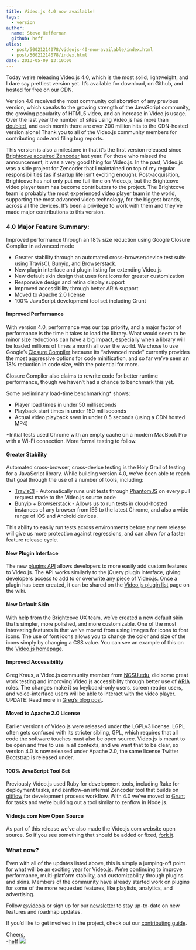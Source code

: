 ```yaml
---
title: Video.js 4.0 now available!
tags:
  - version
author:
  name: Steve Heffernan
  github: heff
alias:
  - post/50021214078/videojs-40-now-available/index.html
  - post/50021214078/index.html
date: 2013-05-09 13:10:00
---
```


Today we&rsquo;re releasing Video.js 4.0, which is the most solid, lightweight, and I dare say prettiest version yet. It&rsquo;s available for download, on Github, and hosted for free on our CDN.

Version 4.0 received the most community collaboration of any previous version, which speaks to the growing strength of the JavaScript community, the growing popularity of HTML5 video, and an increase in Video.js usage. Over the last year the number of sites using Video.js has more than [doubled](http://trends.builtwith.com/media/VideoJS), and each month there are over 200 million hits to the CDN-hosted version alone! Thank you to all of the Video.js community members for contributing code and filing bug reports.

This version is also a milestone in that it&rsquo;s the first version released since [Brightcove acquired Zencoder](/blog/brightcove-acquires-zencoder) last year. For those who missed the announcement, it was a very good thing for Video.js. In the past, Video.js was a side project for Zencoder that I maintained on top of my regular responsibilities (as if startup life isn&rsquo;t exciting enough). Post-acquisition, Brightcove has not only put me full-time on Video.js, but the Brightcove video player team has become contributors to the project. The Brightcove team is probably the most experienced video player team in the world, supporting the most advanced video technology, for the biggest brands, across all the devices. It&rsquo;s been a privilege to work with them and they&rsquo;ve made major contributions to this version.

### 4.0 Major Feature Summary:

Improved performance through an 18% size reduction using Google Closure Compiler in advanced mode

*   Greater stability through an automated cross-browser/device test suite using TravisCI, Bunyip, and Browserstack.
*   New plugin interface and plugin listing for extending Video.js
*   New default skin design that uses font icons for greater customization
*   Responsive design and retina display support
*   Improved accessibility through better ARIA support
*   Moved to Apache 2.0 license
*   100% JavaScript development tool set including Grunt

#### Improved Performance

With version 4.0, performance was our top priority, and a major factor of performance is the time it takes to load the library. What would seem to be minor size reductions can have a big impact, especially when a library will be loaded millions of times a month all over the world. We chose to use Google’s [Closure Compiler](https://developers.google.com/closure/compiler/) because its “advanced mode” currently provides the most aggressive options for code minification, and so far we’ve seen an 18% reduction in code size, with the potential for more.

Closure Compiler also claims to rewrite code for better runtime performance, though we haven’t had a chance to benchmark this yet.

Some preliminary load-time benchmarking* shows:

*   Player load times in under 50 milliseconds
*   Playback start times in under 150 milliseconds
*   Actual video playback seen in under 0.5 seconds (using a CDN hosted MP4)

*Initial tests used Chrome with an empty cache on a modern MacBook Pro with a Wi-Fi connection. More formal testing to follow.

#### Greater Stability

Automated cross-browser, cross-device testing is the Holy Grail of testing for a JavaScript library. While building version 4.0, we’ve been able to reach that goal through the use of a number of tools, including:

*   [TravisCI](https://travis-ci.org) - Automatically runs unit tests through [PhantomJS](http://phantomjs.org) on every pull request made to the Video.js source code
*   [Bunyip](http://ryanseddon.github.io/bunyip/) + [Browserstack](http://www.browserstack.com) - Allows us to run tests in cloud-hosted instances of any browser from IE6 to the latest Chrome, and also a wide range of iOS and Android devices.

This ability to easily run tests across environments before any new release will give us more protection against regressions, and can allow for a faster feature release cycle.

#### New Plugin Interface

The new [plugins API](https://github.com/videojs/video.js/blob/master/docs/plugins.md) allows developers to more easily add custom features to Video.js. The API works similarly to the jQuery plugin interface, giving developers access to add to or overwrite any piece of Video.js. Once a plugin has been created, it can be shared on the [Video.js plugin list](https://github.com/videojs/video.js/wiki/Plugins) page on the wiki.

#### New Default Skin

With help from the Brightcove UX team, we’ve created a new default skin that’s simpler, more polished, and more customizable. One of the most interesting features is that we’ve moved from using images for icons to font icons. The use of font icons allows you to change the color and size of the icons simply by changing a CSS value. You can see an example of this on the [Video.js homepage](http://videojs.com).

#### Improved Accessibility

Greg Kraus, a Video.js community member from [NCSU.edu](http://www.NCSU.edu), did some great work testing and improving Video.js accessibility through better use of [ARIA](http://www.w3.org/WAI/intro/aria) roles. The changes make it so keyboard-only users, screen reader users, and voice-interface users will be able to interact with the video player. UPDATE: Read more in [Greg&rsquo;s blog post](http://accessibility.oit.ncsu.edu/blog/2013/05/09/accessible-video-js-player-available-on-global-accessibility-awareness-day/).

#### Moved to Apache 2.0 License

Earlier versions of Video.js were released under the LGPLv3 license. LGPL often gets confused with its stricter sibling, GPL, which requires that all code the software touches must also be open source. Video.js is meant to be open and free to use in all contexts, and we want that to be clear, so version 4.0 is now released under Apache 2.0, the same license Twitter Bootstrap is released under.

#### 100% JavaScript Tool Set

Previously Video.js used Ruby for development tools, including Rake for deployment tasks, and zenflow–an internal Zencoder tool that builds on [gitflow](https://github.com/nvie/gitflow) for development process workflow. With 4.0 we’ve moved to [Grunt](http://gruntjs.com) for tasks and we’re building out a tool similar to zenflow in Node.js.

#### Videojs.com Now Open Source

As part of this release we’ve also made the Videojs.com website open source. So if you see something that should be added or fixed, [fork it](https://github.com/videojs/videojs.com).

### What now?

Even with all of the updates listed above, this is simply a jumping-off point for what will be an exciting year for Video.js. We’re continuing to improve performance, multi-platform stability, and customizability through plugins and skins. Members of the community have already started work on plugins for some of the more requested features, like playlists, analytics, and advertising.

Follow [@videojs](http://twitter.com/videojs) or sign up for our [newsletter](http://zencoder.us2.list-manage2.com/subscribe?u=36f130c3d3fadb2a21d2983b7&amp;id=0f35b0535c) to stay up-to-date on new features and roadmap updates.

If you’d like to get involved in the project, check out our [contributing guide](https://github.com/videojs/video.js/blob/master/CONTRIBUTING.md).

Cheers,<br />
-[heff](http://blog.heff.me)
![](http://feeds.feedburner.com/~r/video-js/~4/2fKZ1Q5wRIE)
